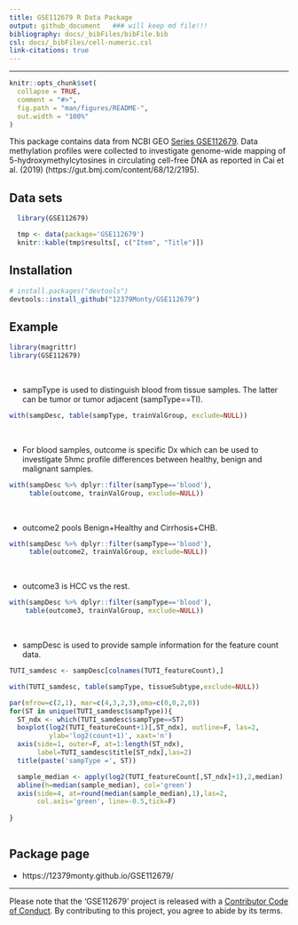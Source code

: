 ```yaml
---
title: GSE112679 R Data Package
output: github_document   ### will keep md file!!!
bibliography: docs/_bibFiles/bibFile.bib
csl: docs/_bibFiles/cell-numeric.csl
link-citations: true
---
```


---

<!-- README.md is generated from README.Rmd. Please edit that file -->

```r
knitr::opts_chunk$set(
  collapse = TRUE,
  comment = "#>",
  fig.path = "man/figures/README-",
  out.width = "100%"
)
```


This package contains data from NCBI GEO 
[Series GSE112679](https://www.ncbi.nlm.nih.gov/geo/query/acc.cgi?acc=GSE112679).
Data methylation profiles were collected to investigate
genome-wide mapping of 5-hydroxymethylcytosines
in circulating cell-free DNA as reported in Cai et al. (2019)
(https://gut.bmj.com/content/68/12/2195).

<!-- [@Cai:2019aa] pandoc citations dont work on github (github_document?) -->



## Data sets  

```r
  library(GSE112679)

  tmp <- data(package='GSE112679')
  knitr::kable(tmp$results[, c("Item", "Title")])

```



## Installation


``` r
# install.packages("devtools")
devtools::install_github("12379Monty/GSE112679")
```

## Example


```r
library(magrittr)
library(GSE112679)
```

<br/>

* sampType is used to distinguish blood from tissue samples.  The latter
can be tumor or tumor adjacent (sampType==TI).  

```r
with(sampDesc, table(sampType, trainValGroup, exclude=NULL))
```

<br/>

*  For blood samples, outcome is specific Dx which can be used to
investigate 5hmc profile differences between healthy, benign
and malignant samples.

```r
with(sampDesc %>% dplyr::filter(sampType=='blood'), 
     table(outcome, trainValGroup, exclude=NULL))
```

<br/>

* outcome2 pools Benign+Healthy and Cirrhosis+CHB.  

```r
with(sampDesc %>% dplyr::filter(sampType=='blood'), 
     table(outcome2, trainValGroup, exclude=NULL))
```

<br/>

* outcome3 is HCC vs the rest.  

 ```r
with(sampDesc %>% dplyr::filter(sampType=='blood'), 
     table(outcome3, trainValGroup, exclude=NULL))
```

<br/>

* sampDesc is used to provide sample information 
for the feature count data.  

```r
TUTI_samdesc <- sampDesc[colnames(TUTI_featureCount),]

with(TUTI_samdesc, table(sampType, tissueSubtype,exclude=NULL))

par(mfrow=c(2,1), mar=c(4,3,2,3),oma=c(0,0,2,0))
for(ST in unique(TUTI_samdesc$sampType)){
  ST_ndx <- which(TUTI_samdesc$sampType==ST)
  boxplot(log2(TUTI_featureCount+1)[,ST_ndx], outline=F, las=2, 
          ylab='log2(count+1)', xaxt='n')
  axis(side=1, outer=F, at=1:length(ST_ndx), 
       label=TUTI_samdesc$title[ST_ndx],las=2)
  title(paste('sampType =', ST)) 

  sample_median <- apply(log2(TUTI_featureCount[,ST_ndx]+1),2,median)
  abline(h=median(sample_median), col='green')
  axis(side=4, at=round(median(sample_median),1),las=2, 
       col.axis='green', line=-0.5,tick=F)
 
}
 

```

## Package page

* https://12379monty.github.io/GSE112679/

<!-- DOESNT WORK WITH GITHUB
## References
<div id="refs"></div>
-->

-----

Please note that the 'GSE112679' project is released with a [Contributor Code of Conduct](.github/CODE_OF_CONDUCT.md). By contributing to this project, you agree to abide by its terms.

<!--

Rscript -e "rmarkdown::render('README.Rmd')"

# nohup Rscript -e "rmarkdown::render('README.Rmd')" > README.log  &


-->
